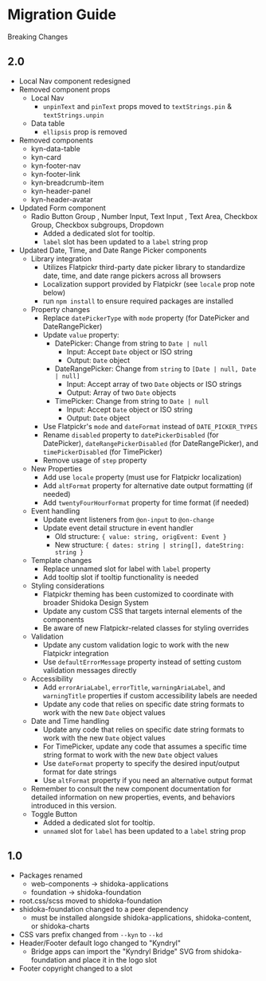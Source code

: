
<Meta title="Migration Guide" />

# Migration Guide

Breaking Changes

## 2.0

- Local Nav component redesigned
- Removed component props
  - Local Nav
    - `unpinText` and `pinText` props moved to `textStrings.pin` & `textStrings.unpin`
  - Data table
    - `ellipsis` prop is removed
- Removed components
  - kyn-data-table
  - kyn-card
  - kyn-footer-nav
  - kyn-footer-link
  - kyn-breadcrumb-item
  - kyn-header-panel
  - kyn-header-avatar
- Updated Form component
  - Radio Button Group , Number Input, Text Input , Text Area, Checkbox Group, Checkbox subgroups, Dropdown
    - Added a dedicated slot for tooltip.
    - `label` slot has been updated to a `label` string prop
- Updated Date, Time, and Date Range Picker components
  - Library integration
    - Utilizes Flatpickr third-party date picker library to standardize date, time, and date range pickers across all browsers
    - Localization support provided by Flatpickr (see `locale` prop note below)
    - run `npm install` to ensure required packages are installed
  - Property changes
    - Replace `datePickerType` with `mode` property (for DatePicker and DateRangePicker)
    - Update `value` property:
      - DatePicker: Change from string to `Date | null`
        - Input: Accept `Date` object or ISO string
        - Output: `Date` object
      - DateRangePicker: Change from `string` to `[Date | null, Date | null]`
        - Input: Accept array of two `Date` objects or ISO strings
        - Output: Array of two `Date` objects
      - TimePicker: Change from string to `Date | null`
        - Input: Accept `Date` object or ISO string
        - Output: `Date` object
    - Use Flatpickr's `mode` and `dateFormat` instead of `DATE_PICKER_TYPES`
    - Rename `disabled` property to `datePickerDisabled` (for DatePicker), `dateRangePickerDisabled` (for DateRangePicker), and `timePickerDisabled` (for TimePicker)
    - Remove usage of `step` property
  - New Properties
    - Add use `locale` property (must use for Flatpickr localization)
    - Add `altFormat` property for alternative date output formatting (if needed)
    - Add `twentyFourHourFormat` property for time format (if needed)
  - Event handling
    - Update event listeners from `@on-input` to `@on-change`
    - Update event detail structure in event handler
      - Old structure: `{ value: string, origEvent: Event }`
      - New structure: `{ dates: string | string[], dateString: string }`
  - Template changes
    - Replace unnamed slot for label with `label` property
    - Add tooltip slot if tooltip functionality is needed
  - Styling considerations
    - Flatpickr theming has been customized to coordinate with broader Shidoka Design System
    - Update any custom CSS that targets internal elements of the components
    - Be aware of new Flatpickr-related classes for styling overrides
  - Validation
    - Update any custom validation logic to work with the new Flatpickr integration
    - Use `defaultErrorMessage` property instead of setting custom validation messages directly
  - Accessibility
    - Add `errorAriaLabel`, `errorTitle`, `warningAriaLabel`, and `warningTitle` properties if custom accessibility labels are needed
    - Update any code that relies on specific date string formats to work with the new `Date` object values
  - Date and Time handling
    - Update any code that relies on specific date string formats to work with the new `Date` object values
    - For TimePicker, update any code that assumes a specific time string format to work with the new `Date` object values
    - Use `dateFormat` property to specify the desired input/output format for date strings
    - Use `altFormat` property if you need an alternative output format
  - Remember to consult the new component documentation for detailed information on new properties, events, and behaviors introduced in this version.
  - Toggle Button
    - Added a dedicated slot for tooltip.
    - `unnamed` slot for `label` has been updated to a `label` string prop

## 1.0

- Packages renamed
  - web-components -> shidoka-applications
  - foundation -> shidoka-foundation
- root.css/scss moved to shidoka-foundation
- shidoka-foundation changed to a peer dependency
  - must be installed alongside shidoka-applications, shidoka-content, or shidoka-charts
- CSS vars prefix changed from `--kyn` to `--kd`
- Header/Footer default logo changed to "Kyndryl"
  - Bridge apps can import the "Kyndryl Bridge" SVG from shidoka-foundation and place it in the logo slot
- Footer copyright changed to a slot
